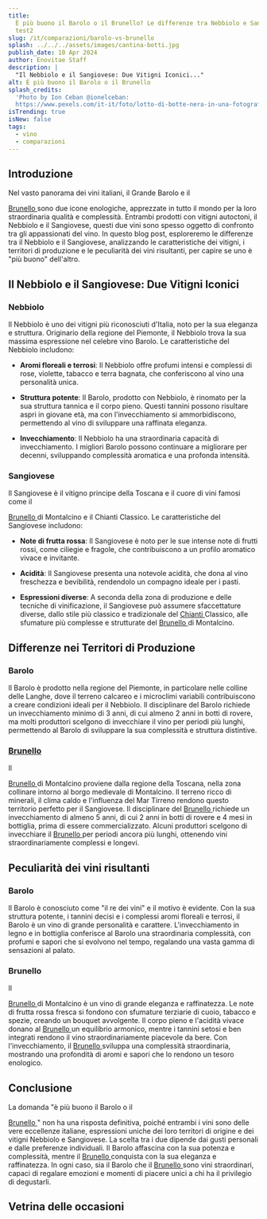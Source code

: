 ```yaml
---
title:
  È più buono il Barolo o il Brunello? Le differenze tra Nebbiolo e Sangiovese -
  test2
slug: /it/comparazioni/barolo-vs-brunello
splash: ../../../assets/images/cantina-botti.jpg
publish_date: 10 Apr 2024
author: Enovitae Staff
description: |
  "Il Nebbiolo e il Sangiovese: Due Vitigni Iconici..."
alt: È più buono il Barolo o il Brunello
splash_credits:
  'Photo by Ion Ceban @ionelceban:
  https://www.pexels.com/it-it/foto/lotto-di-botte-nera-in-una-fotografia-di-primo-piano-della-camera-2581022/'
isTrending: true
isNew: false
tags:
  - vino
  - comparazioni
---
```



## Introduzione

Nel vasto panorama dei vini italiani, il Grande Barolo e il

<a
  class="underline decoration-enovitae"
  href="/it/accademia/brunello-di-montalcino/">
  Brunello
</a>
sono due icone enologiche, apprezzate in tutto il mondo per la loro straordinaria
qualità e complessità. Entrambi prodotti con vitigni autoctoni, il Nebbiolo e il
Sangiovese, questi due vini sono spesso oggetto di confronto tra gli appassionati
del vino. In questo blog post, esploreremo le differenze tra il Nebbiolo e il Sangiovese,
analizzando le caratteristiche dei vitigni, i territori di produzione e le peculiarità
dei vini risultanti, per capire se uno è "più buono" dell'altro.

## Il Nebbiolo e il Sangiovese: Due Vitigni Iconici

### Nebbiolo

Il Nebbiolo è uno dei vitigni più riconosciuti d'Italia, noto per la sua
eleganza e struttura. Originario della regione del Piemonte, il Nebbiolo trova
la sua massima espressione nel celebre vino Barolo. Le caratteristiche del
Nebbiolo includono:

- **Aromi floreali e terrosi**: Il Nebbiolo offre profumi intensi e complessi di
  rose, violette, tabacco e terra bagnata, che conferiscono al vino una
  personalità unica.

- **Struttura potente**: Il Barolo, prodotto con Nebbiolo, è rinomato per la sua
  struttura tannica e il corpo pieno. Questi tannini possono risultare aspri in
  giovane età, ma con l'invecchiamento si ammorbidiscono, permettendo al vino di
  sviluppare una raffinata eleganza.

- **Invecchiamento**: Il Nebbiolo ha una straordinaria capacità di
  invecchiamento. I migliori Barolo possono continuare a migliorare per decenni,
  sviluppando complessità aromatica e una profonda intensità.

<Product
  cta="https://amzn.to/48NXILI"
  image={productImage}
  title="Renato Ratti Langhe Nebbiolo Ochetti"
  description="Renato Ratti Langhe Nebbiolo doc Ochetti, annata 2021, uno dei nebbioli più conosciuti e apprezzati del mondo. Vino adatto a carni rosse allo spiedo e alla griglia, cacciagione, fonduta con tartufi, agnolotti, piatti di carni bianche e rosse della grande cucina con salse speziate"
/>

### Sangiovese

Il Sangiovese è il vitigno principe della Toscana e il cuore di vini famosi come
il

<a
  class="underline decoration-enovitae"
  href="/it/accademia/brunello-di-montalcino/">
  Brunello
</a>
di Montalcino e il Chianti Classico. Le caratteristiche del Sangiovese includono:

- **Note di frutta rossa**: Il Sangiovese è noto per le sue intense note di
  frutti rossi, come ciliegie e fragole, che contribuiscono a un profilo
  aromatico vivace e invitante.

- **Acidità**: Il Sangiovese presenta una notevole acidità, che dona al vino
  freschezza e bevibilità, rendendolo un compagno ideale per i pasti.

- **Espressioni diverse**: A seconda della zona di produzione e delle tecniche
  di vinificazione, il Sangiovese può assumere sfaccettature diverse, dallo
  stile più classico e tradizionale del
  <a
    class="underline decoration-enovitae"
    href="/it/comparazioni/chianti-vs-chianti-classico/">
    Chianti
  </a>
  Classico, alle sfumature più complesse e strutturate del
  <a
    class="underline decoration-enovitae"
    href="/it/accademia/brunello-di-montalcino/">
    Brunello
  </a>
  di Montalcino.

<Product
  cta="https://amzn.to/3vXV1bD"
  image={productImage2}
  title="Castellare di Castellina Chianti Classico Riserva 2020"
  description="Il Sangiovese è il vitigno principe della Toscana e il cuore di vini famosi come il Brunello di Montalcino e il Chianti Classico. Il Castellare di Castellina Chianti Classico Riserva 2020 ne è un ottimo esempio."
/>

## Differenze nei Territori di Produzione

### Barolo

Il Barolo è prodotto nella regione del Piemonte, in particolare nelle colline
delle Langhe, dove il terreno calcareo e i microclimi variabili contribuiscono a
creare condizioni ideali per il Nebbiolo. Il disciplinare del Barolo richiede un
invecchiamento minimo di 3 anni, di cui almeno 2 anni in botti di rovere, ma
molti produttori scelgono di invecchiare il vino per periodi più lunghi,
permettendo al Barolo di sviluppare la sua complessità e struttura distintive.

<Product
  cta="https://amzn.to/48OBetR"
  image={productImage3}
  title="Renato Ratti Barolo Marcenasco"
  description="Il Barolo è prodotto nella regione del Piemonte, in particolare nelle colline delle Langhe. Adatto a carni rosse allo spiedo e alla griglia, cacciagione, piatti di carni bianche e rosse della grande cucina e formaggi stagionati."
/>

### <a class="underline decoration-enovitae" href="/it/accademia/brunello-di-montalcino/">Brunello</a>

Il

<a
  class="underline decoration-enovitae"
  href="/it/accademia/brunello-di-montalcino/">
  Brunello
</a>
di Montalcino proviene dalla regione della Toscana, nella zona collinare intorno
al borgo medievale di Montalcino. Il terreno ricco di minerali, il clima caldo e
l'influenza del Mar Tirreno rendono questo territorio perfetto per il Sangiovese.
Il disciplinare del
<a
  class="underline decoration-enovitae"
  href="/it/accademia/brunello-di-montalcino/">
  Brunello
</a>
richiede un invecchiamento di almeno 5 anni, di cui 2 anni in botti di rovere e 4
mesi in bottiglia, prima di essere commercializzato. Alcuni produttori scelgono di
invecchiare il
<a
  class="underline decoration-enovitae"
  href="/it/accademia/brunello-di-montalcino/">
  Brunello
</a>
per periodi ancora più lunghi, ottenendo vini straordinariamente complessi e longevi.

<Product
  cta="https://amzn.to/3uasxLs"
  image={productImage4}
  title="Fattoria dei Barbi - Brunello di Montalcino"
  description="Il Brunello di Montalcino proviene dalla regione della Toscana, nella zona collinare intorno al borgo medievale di Montalcino. Vino Rosso dalla grande struttura, importante e atto a lungo invecchiamento, ottimo con piatti ricchi di sapore come carni rosse stufate o selvaggina, grigliate o arrosti misti. Annata 2018"
/>

## Peculiarità dei vini risultanti

### Barolo

Il Barolo è conosciuto come "il re dei vini" e il motivo è evidente. Con la sua
struttura potente, i tannini decisi e i complessi aromi floreali e terrosi, il
Barolo è un vino di grande personalità e carattere. L'invecchiamento in legno e
in bottiglia conferisce al Barolo una straordinaria complessità, con profumi e
sapori che si evolvono nel tempo, regalando una vasta gamma di sensazioni al
palato.

### Brunello

Il

<a
  class="underline decoration-enovitae"
  href="/it/accademia/brunello-di-montalcino/">
  Brunello
</a>
di Montalcino è un vino di grande eleganza e raffinatezza. Le note di frutta rossa
fresca si fondono con sfumature terziarie di cuoio, tabacco e spezie, creando un
bouquet avvolgente. Il corpo pieno e l'acidità vivace donano al
<a
  class="underline decoration-enovitae"
  href="/it/accademia/brunello-di-montalcino/">
  Brunello
</a>
un equilibrio armonico, mentre i tannini setosi e ben integrati rendono il vino straordinariamente
piacevole da bere. Con l'invecchiamento, il
<a
  class="underline decoration-enovitae"
  href="/it/accademia/brunello-di-montalcino/">
  Brunello
</a>
sviluppa una complessità straordinaria, mostrando una profondità di aromi e sapori
che lo rendono un tesoro enologico.

## Conclusione

La domanda "è più buono il Barolo o il

<a
  class="underline decoration-enovitae"
  href="/it/accademia/brunello-di-montalcino/">
  Brunello
</a>
" non ha una risposta definitiva, poiché entrambi i vini sono delle vere eccellenze
italiane, espressioni uniche dei loro territori di origine e dei vitigni Nebbiolo
e Sangiovese. La scelta tra i due dipende dai gusti personali e dalle preferenze
individuali. Il Barolo affascina con la sua potenza e complessità, mentre il
<a
  class="underline decoration-enovitae"
  href="/it/accademia/brunello-di-montalcino/">
  Brunello
</a>
conquista con la sua eleganza e raffinatezza. In ogni caso, sia il Barolo che il
<a
  class="underline decoration-enovitae"
  href="/it/accademia/brunello-di-montalcino/">
  Brunello
</a>
sono vini straordinari, capaci di regalare emozioni e momenti di piacere unici a
chi ha il privilegio di degustarli.

## Vetrina delle occasioni

<Product
  cta="https://amzn.to/3UfxZYb"
  image={productImage5}
  title="Produttori Di Carema Carema"
  description="La coltivazione della vite nella conca del comune di Carema vanta una tradizione millenaria ed il frutto di tanto lavoro, un Rosso potente, ha riscosso nel corso dei secoli meritati riconoscimenti.
  Adatto all'abbinamento con arrosti, selvaggina, carni rosse, formaggi stagionati non piccanti o come vino da meditazione."
/>
